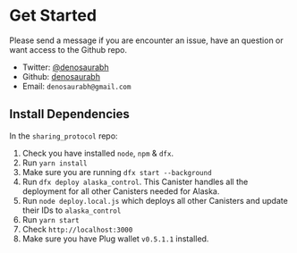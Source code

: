 # Get Started

Please send a message if you are encounter an issue, have an question or want access to the Github repo.

- Twitter: [@denosaurabh](https://twitter.com/DenoSaurabh)
- Github: [denosaurabh](https://github.com/denosaurabh/)
- Email: `denosaurabh@gmail.com`

## Install Dependencies

In the `sharing_protocol` repo:

1. Check you have installed `node`, `npm` & `dfx`.
2. Run `yarn install`
3. Make sure you are running `dfx start --background`
4. Run `dfx deploy alaska_control`. This Canister handles all the deployment for all other Canisters needed for Alaska.
5. Run `node deploy.local.js` which deploys all other Canisters and update their IDs to `alaska_control`
6. Run `yarn start`
7. Check `http://localhost:3000` 
8. Make sure you have Plug wallet `v0.5.1.1` installed.
